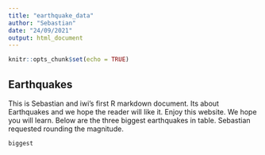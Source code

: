 ```yaml
---
title: "earthquake_data"
author: "Sebastian"
date: "24/09/2021"
output: html_document
---
```


```r
knitr::opts_chunk$set(echo = TRUE)
```

## Earthquakes

This is Sebastian and iwi's first R markdown document. Its about Earthquakes and we hope the reader will like it. Enjoy this website. We hope you will learn.
Below are the three biggest earthquakes in table.
Sebastian requested rounding the magnitude.

```r
biggest
```
